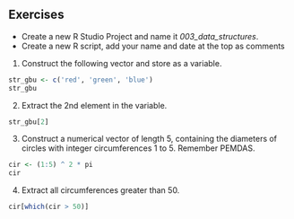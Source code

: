 ## Exercises {-}

- Create a new R Studio Project and name it *003_data_structures*.
- Create a new R script, add your name and date at the top as comments

1.  Construct the following vector and store as a variable.
```r
str_gbu <- c('red', 'green', 'blue')
str_gbu
```

2.  Extract the 2nd element in the variable.
```r
str_gbu[2]
```

3.  Construct a numerical vector of length 5, containing the diameters of circles with integer circumferences 1 to 5. Remember PEMDAS.
```r
cir <- (1:5) ^ 2 * pi
cir
```

4.  Extract all circumferences greater than 50.
```r
cir[which(cir > 50)]
```
